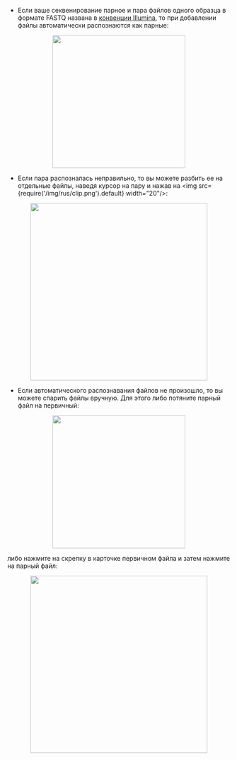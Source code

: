 - Если ваше секвенирование парное и пара файлов одного образца в формате FASTQ названа
в [конвенции Illumina](https://support.illumina.com/help/BaseSpace_OLH_009008/Content/Source/Informatics/BS/NamingConvention_FASTQ-files-swBS.htm),
то при добавлении файлы автоматически распознаются как парные:

<p align="center">
<img src={require('/img/rus/4-14-pair.png').default} width="300"/>
</p>

- Если пара распозналась неправильно, то вы можете разбить ее на отдельные файлы, наведя курсор на пару и
нажав на <img src={require('/img/rus/clip.png').default} width="20"/>:

<p align="center">
<img src={require('/img/rus/unlink_pair.gif').default} width="400"/>
</p>

- Если автоматического распознавания файлов не произошло, то вы можете спарить файлы вручную.
Для этого либо потяните парный файл на первичный:

<p align="center">
<img src={require('/img/rus/create_pair.gif').default} width="300"/>
</p>

либо нажмите на скрепку в карточке первичном файла и затем нажмите на парный файл:

<p align="center">
<img src={require('/img/rus/primary_to_pair.gif').default} width="400"/>
</p>
